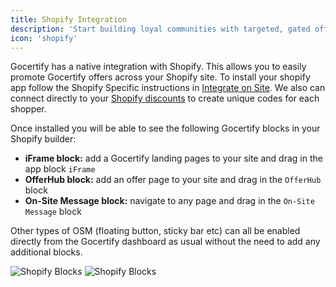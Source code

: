 ```yaml
---
title: Shopify Integration
description: 'Start building loyal communities with targeted, gated offers.'
icon: 'shopify'
---
```


Gocertify has a native integration with Shopify. This allows you to easily promote Gocertify offers across your Shopify site. To install your shopify
app follow the Shopify Specific instructions in [Integrate on Site](/section/gettingStarted/integrateOnSite#shopify). We also can connect directly to your [Shopify discounts](/section/buildRewardFlows/discounts#integrating-with-shopify) to create unique codes for each shopper.

Once installed you will be able to see the following Gocertify blocks in your Shopify builder:
- **iFrame block:** add a Gocertify landing pages to your site and drag in the app block `iFrame`
- **OfferHub block:** add an offer page to your site and drag in the `OfferHub` block
- **On-Site Message block:** navigate to any page and drag in the `On-Site Message` block

Other types of OSM (floating button, sticky bar etc) can all be enabled directly from the Gocertify dashboard as usual without the need to add any additional blocks.

<Frame caption = "Gocertify blocks can be added directly to your site using the Shopify builder">
<img
    className="block dark:hidden"
    src="/images/shopify/shopify-blocks.png"
    alt="Shopify Blocks"
    />
    <img
    className="hidden dark:block"
    src="/images/shopify/shopify-blocks.png"
    alt="Shopify Blocks"
/>
</Frame>
